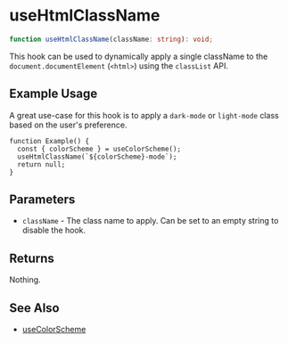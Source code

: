 # useHtmlClassName

```ts
function useHtmlClassName(className: string): void;
```

This hook can be used to dynamically apply a single className to the
`document.documentElement` (`<html>`) using the `classList` API.

## Example Usage

A great use-case for this hook is to apply a `dark-mode` or `light-mode` class based on
the user's preference.

```tsx
function Example() {
  const { colorScheme } = useColorScheme();
  useHtmlClassName(`${colorScheme}-mode`);
  return null;
}
```

## Parameters

- `className` - The class name to apply. Can be set to an empty string to
  disable the hook.

## Returns

Nothing.

## See Also

- [useColorScheme](./use-color-scheme)
